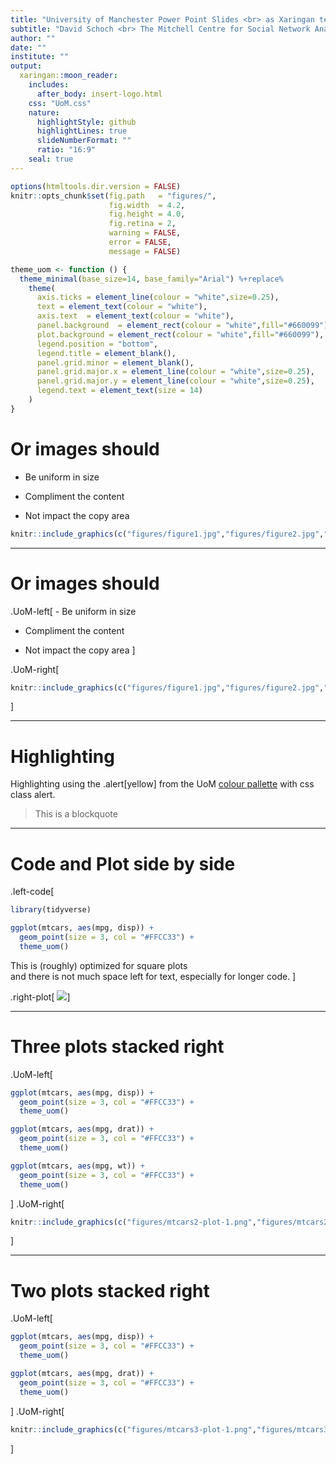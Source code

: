 ```yaml
---
title: "University of Manchester Power Point Slides <br> as Xaringan template"
subtitle: "David Schoch <br> The Mitchell Centre for Social Network Analysis"
author: ""
date: ""
institute: ""
output:
  xaringan::moon_reader:
    includes:
      after_body: insert-logo.html
    css: "UoM.css"
    nature:
      highlightStyle: github
      highlightLines: true
      slideNumberFormat: ""
      ratio: "16:9"
    seal: true
---
```


```r
options(htmltools.dir.version = FALSE)
knitr::opts_chunk$set(fig.path   = "figures/",
                      fig.width  = 4.2,
                      fig.height = 4.0,
                      fig.retina = 2,
                      warning = FALSE,
                      error = FALSE,
                      message = FALSE)

theme_uom <- function () { 
  theme_minimal(base_size=14, base_family="Arial") %+replace% 
    theme(
      axis.ticks = element_line(colour = "white",size=0.25),
      text = element_text(colour = "white"),
      axis.text  = element_text(colour = "white"),
      panel.background  = element_rect(colour = "white",fill="#660099"),
      plot.background = element_rect(colour = "white",fill="#660099"),
      legend.position = "bottom",
      legend.title = element_blank(),
      panel.grid.minor = element_blank(),
      panel.grid.major.x = element_line(colour = "white",size=0.25),
      panel.grid.major.y = element_line(colour = "white",size=0.25),
      legend.text = element_text(size = 14)
    )
}


```


# Or images should

- Be uniform in size

- Compliment the content

- Not impact the copy area

```r
knitr::include_graphics(c("figures/figure1.jpg","figures/figure2.jpg","figures/figure3.jpg"))
```


---

# Or images should

.UoM-left[
- Be uniform in size

- Compliment the content

- Not impact the copy area
]

.UoM-right[
```r
knitr::include_graphics(c("figures/figure1.jpg","figures/figure2.jpg","figures/figure3.jpg"))
```
]

---

# Highlighting

Highlighting using the .alert[yellow] from the UoM [colour pallette](https://www.staffnet.manchester.ac.uk/brand/visual-identity/colour/)
with css class alert.

<blockquote>
  This is a blockquote
</blockquote>

---

# Code and Plot side by side 

.left-code[
```r
library(tidyverse)

ggplot(mtcars, aes(mpg, disp)) +
  geom_point(size = 3, col = "#FFCC33") + 
  theme_uom()
```
This is (roughly) optimized for square plots  
and there is not much space left for text, especially for longer code.
]

.right-plot[
![](`r knitr::fig_chunk("mtcars1-plot", "png")`)
]

---

# Three plots stacked right

.UoM-left[
```r

ggplot(mtcars, aes(mpg, disp)) +
  geom_point(size = 3, col = "#FFCC33") + 
  theme_uom()

ggplot(mtcars, aes(mpg, drat)) +
  geom_point(size = 3, col = "#FFCC33") + 
  theme_uom()

ggplot(mtcars, aes(mpg, wt)) +
  geom_point(size = 3, col = "#FFCC33") + 
  theme_uom()
```

]
.UoM-right[
```r
knitr::include_graphics(c("figures/mtcars2-plot-1.png","figures/mtcars2-plot-2.png","figures/mtcars2-plot-3.png"))
```
]

---

# Two plots stacked right 

.UoM-left[
```r

ggplot(mtcars, aes(mpg, disp)) +
  geom_point(size = 3, col = "#FFCC33") + 
  theme_uom()

ggplot(mtcars, aes(mpg, drat)) +
  geom_point(size = 3, col = "#FFCC33") + 
  theme_uom()
```

]
.UoM-right[
```r
knitr::include_graphics(c("figures/mtcars3-plot-1.png","figures/mtcars3-plot-2.png"))
```
]